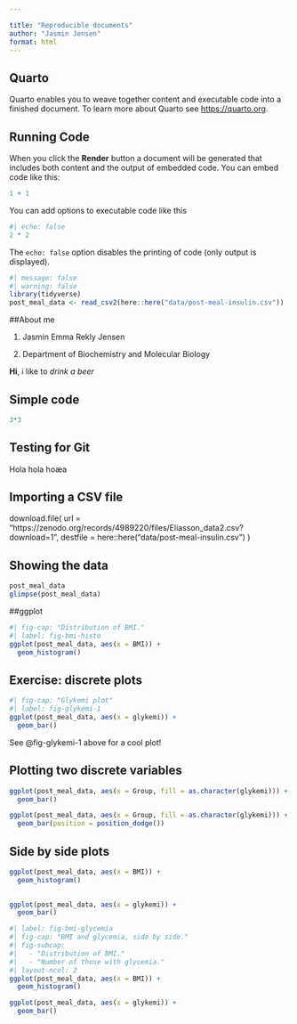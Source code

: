 ```yaml
---

title: "Reproducible documents"
author: "Jasmin Jensen"
format: html
---
```



## Quarto

Quarto enables you to weave together content and executable code into a finished document. To learn more about Quarto see <https://quarto.org>.

## Running Code

When you click the **Render** button a document will be generated that includes both content and the output of embedded code. You can embed code like this:

```r
1 + 1
```

You can add options to executable code like this 

```r
#| echo: false
2 * 2
```

The `echo: false` option disables the printing of code (only output is displayed).

```r
#| message: false
#| warning: false
library(tidyverse)
post_meal_data <- read_csv2(here::here("data/post-meal-insulin.csv"))
```

##About me 

1. Jasmin Emma Rekly Jensen 

2. Department of Biochemistry and Molecular Biology 

**Hi**, i like to *drink a beer* 

## Simple code 
```r
3*3
```

## Testing for Git 
Hola hola hoæa 

## Importing a CSV file 
download.file(
  url = "https://zenodo.org/records/4989220/files/Eliasson_data2.csv?download=1",
  destfile = here::here("data/post-meal-insulin.csv")
)

## Showing the data
```r
post_meal_data
glimpse(post_meal_data)
```



##ggplot 
```r
#| fig-cap: "Distribution of BMI."
#| label: fig-bmi-histo
ggplot(post_meal_data, aes(x = BMI)) + 
  geom_histogram()
```

## Exercise: discrete plots 
```r
#| fig-cap: "Glykemi plot"
#| label: fig-glykemi-1
ggplot(post_meal_data, aes(x = glykemi)) +
  geom_bar()
```

See @fig-glykemi-1 above for a cool plot!



## Plotting two discrete variables 
```r
ggplot(post_meal_data, aes(x = Group, fill = as.character(glykemi))) + 
  geom_bar()
```
```r
ggplot(post_meal_data, aes(x = Group, fill = as.character(glykemi))) + 
  geom_bar(position = position_dodge())
```



## Side by side plots 
```r
ggplot(post_meal_data, aes(x = BMI)) + 
  geom_histogram()
 
```
```r
ggplot(post_meal_data, aes(x = glykemi)) + 
  geom_bar()
```
```r
#| label: fig-bmi-glycemia
#| fig-cap: "BMI and glycemia, side by side."
#| fig-subcap:
#|   - "Distribution of BMI."
#|   - "Number of those with glycemia."
#| layout-ncol: 2
ggplot(post_meal_data, aes(x = BMI)) +
  geom_histogram()

ggplot(post_meal_data, aes(x = glykemi)) +
  geom_bar()

```
















